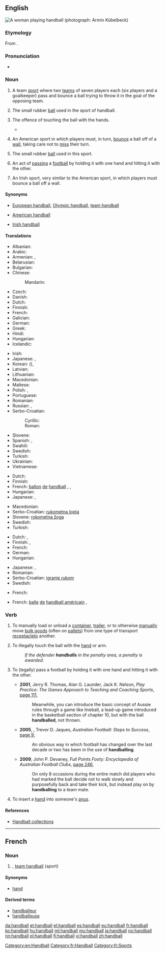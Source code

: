 {{also|Handball}}
==English==
[[File:Women Handball.jpg|right|thumb|A woman playing handball<br>(photograph: Armin Kübelbeck)]]
{{wikipedia}}
===Etymology===
From {{compound|hand|ball}}.

===Pronunciation===
* {{audio|en-us-handball.ogg|Audio (US)}}

===Noun===
{{en-noun|~}}

# {{context|uncountable|lang=en}} A team [[sport]] where two [[teams]] of seven players each (six players and a goalkeeper) pass and bounce a ball trying to throw it in the goal of the opposing team.
# {{context|countable|lang=en}} The small rubber [[ball]] used in the sport of handball.
# {{context|countable|soccer|lang=en}} The offence of touching the ball with the hands.
#* {{quote-news
|year=2011
|date=October 29
|author=Neil Johnston
|title=Norwich   3 - 3   Blackburn
|work=BBC Sport
|url=http://news.bbc.co.uk/sport2/hi/football/15413656.stm
|page=
|passage=It was a dramatic finish to an absorbing, fast-paced game but Blackburn will be deeply unhappy with referee Anthony Taylor as Nzonzi's '''handball''' was harsh.}}
# {{context|uncountable|US|lang=en}} An American sport in which players must, in turn, [[bounce]] a ball off of a [[wall]], taking care not to [[miss]] their turn.
# {{context|countable|US|lang=en}} The small rubber [[ball]] used in this sport.
# {{context|countable|Australian Rules Football|lang=en}} An act of [[passing]] a [[football]] by holding it with one hand and hitting it with the other.
# {{context|Irish|uncountable|lang=en}} An Irish sport, very similar to the American sport, in which players must bounce a ball off a wall.

====Synonyms====
* {{sense|team sport involving throwing a ball in the gall}} [[European handball]], [[Olympic handball]], [[team handball]]
* {{sense|American sport involving bouncing a ball off a wall}} [[American handball]]
* {{sense|Irish sport involving bouncing a ball off a wall}} [[Irish handball]]

====Translations====
{{trans-top|team sport}}
* Albanian: {{t|sq|hendboll|m}}
* Arabic: {{t|ar|كرة يد|f|tr=kúrat yad|sc=Arab}}
* Armenian: {{t|hy|հանդբոլ|tr=handbol}}, {{t|hy|ձեռնագնդակ|sc=Armn}}
* Belarusian: {{t|be|гандбол|m|tr=handból|sc=Cyrl}}
* Bulgarian: {{t+|bg|хандбал|m|tr=handbal|sc=Cyrl}}
* Chinese:
*: Mandarin: {{t+|cmn|手球|tr=shǒuqiú|sc=Hani}}
* Czech: {{t|cs|házená|f}}
* Danish: {{t+|da|håndbold}}
* Dutch: {{t+|nl|handbal|n}}
* Finnish: {{t|fi|käsipallo}}
* French: {{t+|fr|handball|m}}
* Galician: {{t|gl|balonmán|m}}
* German: {{t+|de|Handball|m}}
* Greek: {{t+|el|χειροσφαίριση|f|tr=cheirosfaírisi|sc=Grek}}
* Hindi: {{t|hi|हेन्डबोल|tr=hēnḍbōl|sc=Deva}}
* Hungarian: {{t+|hu|kézilabda}}
* Icelandic: {{t+|is|handbolti|m}}
{{trans-mid}}
* Irish: {{t+|ga|láimhe|m}}
* Japanese: {{t+|ja|ハンドボール|tr=handobōru|sc=Jpan}}, {{t+|ja|送球|tr=そうきゅう, sōkyū|sc=Jpan}}
* Korean: {{t+|ko|송구|tr=song-gu|sc=Kore}} ({{t|ko|送球|sc=Kore}}), {{t+|ko|핸드볼|tr=haendeubol|sc=Kore}}
* Latvian: {{t|lv|rokasbumba|f}}
* Lithuanian: {{t|lt|rankinis|m}}
* Macedonian: {{t|mk|ракомет|m|tr=rákomet}}
* Maltese: {{t|mt|ħendbol}}
* Polish: {{t+|pl|piłka ręczna|f}}, {{t|pl|szczypiorniak|m}}
* Portuguese: {{t+|pt|andebol}}
* Romanian: {{t|ro|handbal|n}}
* Russian: {{t+|ru|гандбол|m|tr=gandból}}, {{t+|ru|ручной мяч|m|tr=ručnój mjač|sc=Cyrl}}
* Serbo-Croatian:
*: Cyrillic: {{t|sh|рукомет|m}}
*: Roman: {{t|sh|rukomet|m}}
* Slovene: {{t+|sl|rokomet|m}}
* Spanish: {{t|es|balonmano|m}}, {{t+|es|handball}}
* Swahili: {{t+|sw|mpira}}
* Swedish: {{t+|sv|handboll|c}}
* Turkish: {{t+|tr|hentbol}}
* Ukrainian: {{t|uk|гандбол|m|tr=handból|sc=Cyrl}}
* Vietnamese: {{t|vi|banh để liệng}}
{{trans-bottom}}

{{trans-top|ball in team sport}}
* Dutch: {{t+|nl|handbal|m}}
* Finnish: {{t|fi|käsipallo}}
* French: [[ballon]] [[de]] [[handball]] {{m}}, {{t+|fr|ballon|m}}, {{t+|fr|balle|f}}
* Hungarian: {{t+|hu|kézilabda}}
* Japanese: {{t+|ja|ハンドボール|tr=handobōru}}, {{t+|ja|送球|tr=そうきゅう, sōkyū}}
{{trans-mid}}
* Macedonian: {{t|mk|ракометна топка|f|tr=rakométna tópka}}
* Serbo-Croatian: [[rukometna lopta]] {{f}}
* Slovene: [[rokometna žoga]] {{f}}
* Swedish: {{t+|sv|handboll|c}}
* Turkish: {{t|tr|hentbol topu}}
{{trans-bottom}}

{{trans-top|football offence}}
* Dutch: {{t+|nl|hands|n}}, {{t|nl|handsbal|m}}
* Finnish: {{t|fi|käsikosketus}}, {{t+|fi|käsi}}
* French: {{t+|fr|main|f}}
* German: {{t+|de|Handspiel|n}}
* Hungarian: {{t+|hu|kezezés}}
{{trans-mid}}
* Japanese: {{t+|ja|ハンド|tr=hando}}, {{t|ja|ハンドリング|tr=handoringu}}
* Romanian: {{t|ro|henț|n}}
* Serbo-Croatian: [[igranje rukom]] {{n}}
* Swedish: {{t+|sv|hands|c}}
{{trans-bottom}}

{{trans-top|American: sport}}
* French: {{t|fr|handball américain|m}}
{{trans-mid}}
{{trans-bottom}}

{{trans-top|American: ball}}
* French: [[balle]] [[de]] [[handball américain]] {{f}}, {{t+|fr|balle|f}}
{{trans-mid}}
{{trans-bottom}}

===Verb===
{{en-verb}}

# To manually load or unload a [[container]], [[trailer]], or to otherwise [[manually]] move [[bulk goods]] (often on [[pallets]]) from one type of transport [[receptacle]]to another.
# {{context|soccer|lang=en}} To illegally touch the ball with the [[hand]] or arm.
#: ''If the defender '''handballs''' in the penalty area, a penalty is awarded.''
# {{context|Australian Rules Football|lang=en}} To (legally) pass a football by holding it with one hand and hitting it with the other.
#* '''2001''', Jerry R. Thomas, Alan G. Launder, Jack K. Nelson, ''Play Practice: The Games Approach to Teaching and Coaching Sports'', [http://books.google.com.au/books?id=g1T3SFR6cU8C&pg=PA111&dq=%22handballed%22|%22handballing%22+australian+OR+rules+OR+afl+-intitle:%22%22+-inauthor:%22%22&hl=en&sa=X&ei=kcd1T_jHGcWiiAfCocnuDg&redir_esc=y#v=onepage&q=%22handballed%22|%22handballing%22%20australian%20OR%20rules%20OR%20afl%20-intitle%3A%22%22%20-inauthor%3A%22%22&f=false page 111],
#*: Meanwhile, you can introduce the basic concept of Aussie rules through a game like lineball, a lead-up game introduced in the basketball section of chapter 10, but with the ball '''handballed''', not thrown.
#* '''2005''', {{w|Andrew McLeod}}, Trevor D. Jaques, ''Australian Football: Steps to Success'', [http://books.google.com.au/books?id=av8cdbCw2G8C&pg=PA9&dq=%22handballed%22|%22handballing%22+australian+OR+rules+OR+afl+-intitle:%22%22+-inauthor:%22%22&hl=en&sa=X&ei=kcd1T_jHGcWiiAfCocnuDg&redir_esc=y#v=onepage&q=%22handballed%22|%22handballing%22%20australian%20OR%20rules%20OR%20afl%20-intitle%3A%22%22%20-inauthor%3A%22%22&f=false page 9],
#*: An obvious way in which football has changed over the last decade or two has been in the use of '''handballing'''.
#* '''2009''', John P. Devaney, ''Full Points Footy: Encyclopedia of Australian Football Clubs'', [http://books.google.com.au/books?id=bhgR0V0C4dYC&pg=PA246&dq=%22handballed%22|%22handballing%22+australian+OR+rules+OR+afl+-intitle:%22%22+-inauthor:%22%22&hl=en&sa=X&ei=2st1T9PQEI2TiAfBron0Dg&redir_esc=y#v=onepage&q&f=false page 246],
#*: On only 8 occasions during the entire match did players who had marked the ball decide not to walk slowly and purposefully back and take their kick, but instead play on by '''handballing''' to a team mate.
# {{context|sexuality|slang|lang=en}} To insert a [[hand]] into someone's [[anus]].

====References====
* [http://www.woodsiderecycling.co.uk/cardboard_recycling/handball_collections/ Handball collections]

[[Category:en:Handball]]

----

==French==

===Noun===
{{fr-noun|m}}

# {{l|en|handball}}, [[team handball]] (sport)

====Synonyms====
* [[hand#French|hand]]

====Derived terms====
* [[handballeur]]
* [[handballeuse]]

[[Category:fr:Handball]]
[[Category:fr:Sports]]

[[da:handball]]
[[et:handball]]
[[el:handball]]
[[es:handball]]
[[eu:handball]]
[[fr:handball]]
[[ko:handball]]
[[hu:handball]]
[[ml:handball]]
[[my:handball]]
[[ja:handball]]
[[no:handball]]
[[nn:handball]]
[[pl:handball]]
[[fi:handball]]
[[vi:handball]]
[[zh:handball]]